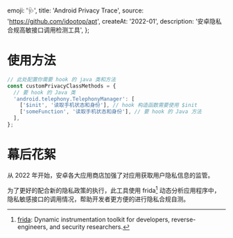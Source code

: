   emoji: '🩺',
  title: 'Android Privacy Trace',
  source: 'https://github.com/idootop/apt',
  createAt: '2022-01',
  description: '安卓隐私合规高敏接口调用检测工具',
};

# 使用方法

```javascript
// 此处配置你需要 hook 的 java 类和方法
const customPrivacyClassMethods = {
  // 要 hook 的 Java 类
  'android.telephony.TelephonyManager': [
    ['$init', '读取手机状态和身份'], // hook 构造函数需要使用 $init
    ['someFunction', '读取手机状态和身份'], // 要 hook 的 Java 方法
  ],
};
```

# 幕后花絮

从 2022 年开始，安卓各大应用商店加强了对应用获取用户隐私信息的监管。

为了更好的配合新的隐私政策的执行，此工具使用 frida[^1] 动态分析应用程序中，隐私敏感接口的调用情况，帮助开发者更方便的进行隐私合规自测。

[^1]: [frida](https://frida.re): Dynamic instrumentation toolkit for developers, reverse-engineers, and security researchers.
